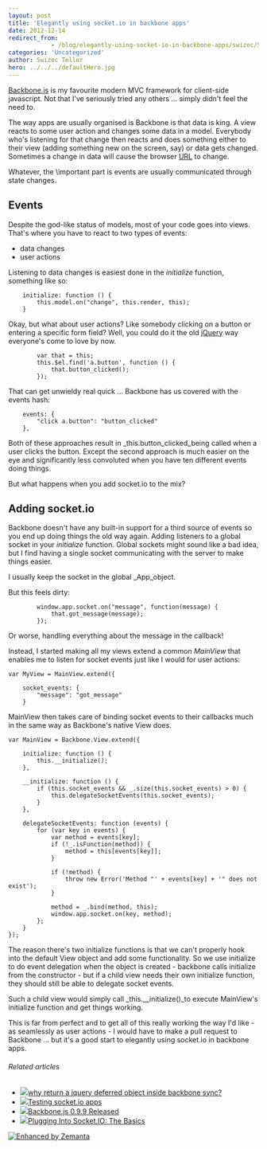 ```yaml
---
layout: post
title: 'Elegantly using socket.io in backbone apps'
date: 2012-12-14
redirect_from: 
            - /blog/elegantly-using-socket-io-in-backbone-apps/swizec/5712
categories: 'Uncategorized'
author: Swizec Teller
hero: ../../../defaultHero.jpg
---
```

[Backbone.js](http://backbonejs.org/) is my favourite modern MVC framework for client-side javascript. Not that I've seriously tried any others ... simply didn't feel the need to.



The way apps are usually organised is Backbone is that data is king. A view reacts to some user action and changes some data in a model. Everybody who's listening for that change then reacts and does something either to their view (adding something new on the screen, say) or data gets changed. Sometimes a change in data will cause the browser [URL](http://en.wikipedia.org/wiki/Uniform_Resource_Locator "Uniform Resource Locator") to change.



Whatever, the \\important part is events are usually communicated through state changes.

## Events

Despite the god-like status of models, most of your code goes into views. That's where you have to react to two types of events:

- data changes
- user actions

Listening to data changes is easiest done in the _initialize_ function, something like so:

```
    initialize: function () {
        this.model.on("change", this.render, this);
    }
```

Okay, but what about user actions? Like somebody clicking on a button or entering a specific form field? Well, you could do it the old [jQuery](http://jquery.com/ "JQuery") way everyone's come to love by now.

```
        var that = this;
        this.$el.find('a.button', function () {
            that.button_clicked();
        });
```

That can get unwieldy real quick ... Backbone has us covered with the events hash:

```
    events: {
        "click a.button": "button_clicked"
    },
```

Both of these approaches result in _this.button_clicked_being called when a user clicks the button. Except the second approach is much easier on the eye and significantly less convoluted when you have ten different events doing things.



But what happens when you add socket.io to the mix?



## Adding socket.io



Backbone doesn't have any built-in support for a third source of events so you end up doing things the old way again. Adding listeners to a global socket in your _initialize_ function. Global sockets might sound like a bad idea, but I find having a single socket communicating with the server to make things easier.



I usually keep the socket in the global _App_object.



But this feels dirty:

```
        window.app.socket.on("message", function(message) {
            that.got_message(message);
        });
```

Or worse, handling everything about the message in the callback!



Instead, I started making all my views extend a common _MainView_ that enables me to listen for socket events just like I would for user actions:

```
var MyView = MainView.extend({

    socket_events: {
        "message": "got_message"
    }
```



MainView then takes care of binding socket events to their callbacks much in the same way as Backbone's native View does.

```
var MainView = Backbone.View.extend({

    initialize: function () {
        this.__initialize();
    },

    __initialize: function () {
        if (this.socket_events && _.size(this.socket_events) > 0) {
            this.delegateSocketEvents(this.socket_events);
        }
    },

    delegateSocketEvents: function (events) {
        for (var key in events) {
            var method = events[key];
            if (!_.isFunction(method)) {
                method = this[events[key]];
            }

            if (!method) {
                throw new Error('Method "' + events[key] + '" does not exist');
            }

            method = _.bind(method, this);
            window.app.socket.on(key, method);
        };
    }
});
```

The reason there's two initialize functions is that we can't properly hook into the default View object and add some functionality. So we use initialize to do event delegation when the object is created - backbone calls initialize from the constructor - but if a child view needs their own initialize function, they should still be able to delegate socket events.



Such a child view would simply call _this.\_\_initialize()_to execute MainView's initialize function and get things working.



This is far from perfect and to get all of this really working the way I'd like - as seamlessly as user actions - I would have to make a pull request to Backbone ... but it's a good start to elegantly using socket.io in backbone apps.

###### Related articles

- [![](http://i.zemanta.com/noimg_50_80_80.jpg)](http://stackoverflow.com/questions/13391944/why-return-a-jquery-deferred-object-inside-backbone-sync)[why return a jquery deferred object inside backbone sync?](http://stackoverflow.com/questions/13391944/why-return-a-jquery-deferred-object-inside-backbone-sync)
- [![](http://i.zemanta.com/129148469_80_80.jpg)](http://swizec.com/blog/testing-socket-io-apps/swizec/5625)[Testing socket.io apps](http://swizec.com/blog/testing-socket-io-apps/swizec/5625)
- [![](http://i.zemanta.com/noimg_103_80_80.jpg)](http://backbonejs.org/?0-9-9)[Backbone.js 0.9.9 Released](http://backbonejs.org/?0-9-9)
- [![](http://i.zemanta.com/125930383_80_80.jpg)](http://www.joezimjs.com/javascript/plugging-into-socket-io-the-basics/)[Plugging Into Socket.IO: The Basics](http://www.joezimjs.com/javascript/plugging-into-socket-io-the-basics/)

[![Enhanced by Zemanta](http://img.zemanta.com/zemified_e.png?x-id=229aee28-470c-4b3b-b2bd-040326134ed5)](http://www.zemanta.com/?px "Enhanced by Zemanta")